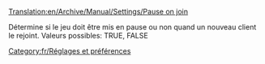 [[Translation:en/Archive/Manual/Settings/Pause on join]]


Détermine si le jeu doit être mis en pause ou non quand un nouveau client le rejoint.
Valeurs possibles: TRUE, FALSE

[[Category:fr/Réglages et préférences]]